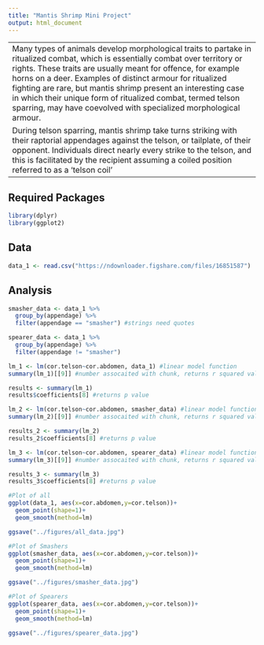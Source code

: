```yaml
---
title: "Mantis Shrimp Mini Project"
output: html_document
---
```


---
Many types of animals develop morphological traits to partake in ritualized combat, which is essentially combat over territory or rights. These traits are usually meant for offence, for example horns on a deer. Examples of distinct armour for ritualized fighting are rare, but mantis shrimp present an interesting case in which their unique form of ritualized combat, termed telson sparring, may have coevolved with specialized morphological armour.
During telson sparring, mantis shrimp take turns striking with their raptorial appendages against the telson, or tailplate, of their opponent. Individuals direct nearly every strike to the telson, and this is facilitated by the recipient assuming a coiled position referred to as a ‘telson coil’
---

## Required Packages

```r
library(dplyr)
library(ggplot2)
```

## Data
```r
data_1 <- read.csv("https://ndownloader.figshare.com/files/16851587")
```

## Analysis
```r

smasher_data <- data_1 %>%
  group_by(appendage) %>%
  filter(appendage == "smasher") #strings need quotes 

spearer_data <- data_1 %>%
  group_by(appendage) %>%
  filter(appendage != "smasher")

lm_1 <- lm(cor.telson~cor.abdomen, data_1) #linear model function 
summary(lm_1)[[9]] #number assocaited with chunk, returns r squared value

results <- summary(lm_1) 
results$coefficients[8] #returns p value

lm_2 <- lm(cor.telson~cor.abdomen, smasher_data) #linear model function 
summary(lm_2)[[9]] #number assocaited with chunk, returns r squared value

results_2 <- summary(lm_2) 
results_2$coefficients[8] #returns p value

lm_3 <- lm(cor.telson~cor.abdomen, spearer_data) #linear model function 
summary(lm_3)[[9]] #number assocaited with chunk, returns r squared value

results_3 <- summary(lm_3) 
results_3$coefficients[8] #returns p value

#Plot of all 
ggplot(data_1, aes(x=cor.abdomen,y=cor.telson))+
  geom_point(shape=1)+
  geom_smooth(method=lm)

ggsave("../figures/all_data.jpg")

#Plot of Smashers
ggplot(smasher_data, aes(x=cor.abdomen,y=cor.telson))+
  geom_point(shape=1)+
  geom_smooth(method=lm)

ggsave("../figures/smasher_data.jpg")

#Plot of Spearers
ggplot(spearer_data, aes(x=cor.abdomen,y=cor.telson))+
  geom_point(shape=1)+
  geom_smooth(method=lm)

ggsave("../figures/spearer_data.jpg")
  
```



